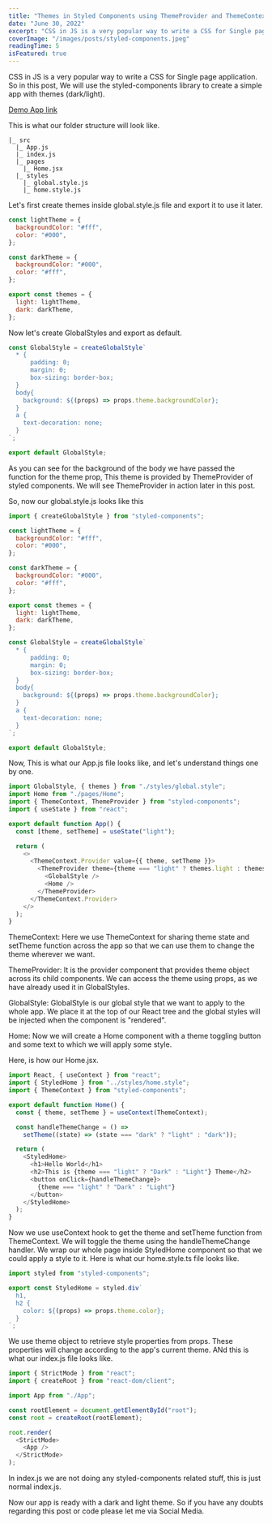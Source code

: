 ```yaml
---
title: "Themes in Styled Components using ThemeProvider and ThemeContext"
date: "June 30, 2022"
excerpt: "CSS in JS is a very popular way to write a CSS for Single page application. So in this post, We will use the styled-components library to create a simple app with themes (dark/light)."
coverImage: "/images/posts/styled-components.jpeg"
readingTime: 5
isFeatured: true
---
```


CSS in JS is a very popular way to write a CSS for Single page application. So in this post, We will use the styled-components library to create a simple app with themes (dark/light).

[Demo App link](https://codesandbox.io/s/theme-styled-components-uk9tvt?file=/src/index.js:0-261)

This is what our folder structure will look like.

```
|_ src
  |_ App.js
  |_ index.js
  |_ pages
  	|_ Home.jsx
  |_ styles
  	|_ global.style.js
    |_ home.style.js
```

Let's first create themes inside global.style.js file and export it to use it later.

```javascript
const lightTheme = {
  backgroundColor: "#fff",
  color: "#000",
};

const darkTheme = {
  backgroundColor: "#000",
  color: "#fff",
};

export const themes = {
  light: lightTheme,
  dark: darkTheme,
};
```

Now let's create GlobalStyles and export as default.

```javascript
const GlobalStyle = createGlobalStyle`
  * {
      padding: 0;
      margin: 0;
      box-sizing: border-box;
  }
  body{
    background: ${(props) => props.theme.backgroundColor};
  }
  a {
    text-decoration: none;
  }
`;

export default GlobalStyle;
```

As you can see for the background of the body we have passed the function for the theme prop, This theme is provided by ThemeProvider of styled components. We will see ThemeProvider in action later in this post.

So, now our global.style.js looks like this

```javascript
import { createGlobalStyle } from "styled-components";

const lightTheme = {
  backgroundColor: "#fff",
  color: "#000",
};

const darkTheme = {
  backgroundColor: "#000",
  color: "#fff",
};

export const themes = {
  light: lightTheme,
  dark: darkTheme,
};

const GlobalStyle = createGlobalStyle`
  * {
      padding: 0;
      margin: 0;
      box-sizing: border-box;
  }
  body{
    background: ${(props) => props.theme.backgroundColor};
  }
  a {
    text-decoration: none;
  }
`;

export default GlobalStyle;
```

Now, This is what our App.js file looks like, and let's understand things one by one.

```javascript
import GlobalStyle, { themes } from "./styles/global.style";
import Home from "./pages/Home";
import { ThemeContext, ThemeProvider } from "styled-components";
import { useState } from "react";

export default function App() {
  const [theme, setTheme] = useState("light");

  return (
    <>
      <ThemeContext.Provider value={{ theme, setTheme }}>
        <ThemeProvider theme={theme === "light" ? themes.light : themes.dark}>
          <GlobalStyle />
          <Home />
        </ThemeProvider>
      </ThemeContext.Provider>
    </>
  );
}
```

ThemeContext: Here we use ThemeContext for sharing theme state and setTheme function across the app so that we can use them to change the theme wherever we want.

ThemeProvider: It is the provider component that provides theme object across its child components. We can access the theme using props, as we have already used it in GlobalStyles.

GlobalStyle: GlobalStyle is our global style that we want to apply to the whole app. We place it at the top of our React tree and the global styles will be injected when the component is "rendered".

Home: Now we will create a Home component with a theme toggling button and some text to which we will apply some style.

Here, is how our Home.jsx.

```javascript
import React, { useContext } from "react";
import { StyledHome } from "../styles/home.style";
import { ThemeContext } from "styled-components";

export default function Home() {
  const { theme, setTheme } = useContext(ThemeContext);

  const handleThemeChange = () =>
    setTheme((state) => (state === "dark" ? "light" : "dark"));

  return (
    <StyledHome>
      <h1>Hello World</h1>
      <h2>This is {theme === "light" ? "Dark" : "Light"} Theme</h2>
      <button onClick={handleThemeChange}>
        {theme === "light" ? "Dark" : "Light"}
      </button>
    </StyledHome>
  );
}
```

Now we use useContext hook to get the theme and setTheme function from ThemeContext. We will toggle the theme using the handleThemeChange handler. We wrap our whole page inside StyledHome component so that we could apply a style to it. Here is what our home.style.ts file looks like.

```javascript
import styled from "styled-components";

export const StyledHome = styled.div`
  h1,
  h2 {
    color: ${(props) => props.theme.color};
  }
`;
```

We use theme object to retrieve style properties from props. These properties will change according to the app's current theme. ANd this is what our index.js file looks like.

```javascript
import { StrictMode } from "react";
import { createRoot } from "react-dom/client";

import App from "./App";

const rootElement = document.getElementById("root");
const root = createRoot(rootElement);

root.render(
  <StrictMode>
    <App />
  </StrictMode>
);
```

In index.js we are not doing any styled-components related stuff, this is just normal index.js.

Now our app is ready with a dark and light theme. So if you have any doubts regarding this post or code please let me via Social Media.
